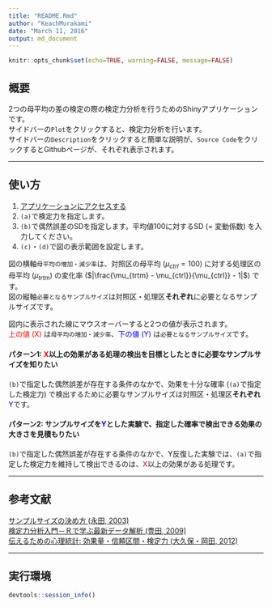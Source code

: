 ```yaml
---
title: "README.Rmd"
author: "KeachMurakami"
date: "March 11, 2016"
output: md_document
---
```


```r
knitr::opts_chunk$set(echo=TRUE, warning=FALSE, message=FALSE)
```


## 概要  
2つの母平均の差の検定の際の検定力分析を行うためのShinyアプリケーションです。  
サイドバーの`Plot`をクリックすると、検定力分析を行います。  
サイドバーの`Description`をクリックすると簡単な説明が、`Source Code`をクリックするとGithubページが、それぞれ表示されます。  

----

## 使い方  

1. [アプリケーションにアクセスする](https://keachmurakami.shinyapps.io/PowerAnalysis/)  
2. `(a)`で検定力を指定します。  
3. `(b)`で偶然誤差のSDを指定します。平均値100に対するSD (= 変動係数) を入力してください。  
4. `(c)`・`(d)`で図の表示範囲を設定します。  

図の横軸`母平均の増加・減少率`は、対照区の母平均 ($\mu_{ctrl} = 100$) に対する処理区の母平均 ($\mu_{trtm}$) の変化率 ($|\frac{\mu_{trtm} - \mu_{ctrl}}{\mu_{ctrl}} - 1|$) です。  
図の縦軸`必要となるサンプルサイズ`は対照区・処理区**それぞれ**に必要となるサンプルサイズです。  

図内に表示された線にマウスオーバーすると2つの値が表示されます。  
<span style="color:red">上の値 (X)</span> は`母平均の増加・減少率`、<span style="color:blue">下の値 (Y)</span> は`必要となるサンプルサイズ`です。  

#### パターン1: <span style="color:red">X</span>以上の効果がある処理の検出を目標としたときに必要なサンプルサイズを知りたい  
`(b)`で指定した偶然誤差が存在する条件のなかで、効果を十分な確率 (`(a)`で指定した検定力) で検出するために必要なサンプルサイズは対照区・処理区**それぞれ**<span style="color:blue">Y</span>です。  

#### パターン2: サンプルサイズを<span style="color:blue">Y</span>とした実験で、指定した確率で検出できる効果の大きさを見積もりたい  
`(b)`で指定した偶然誤差が存在する条件のなかで、Y反復した実験では、`(a)`で指定した検定力を維持して検出できるのは、<span style="color:red">X</span>以上の効果がある処理です。  

----

## 参考文献  
[サンプルサイズの決め方 (永田, 2003)](http://www.asakura.co.jp/books/isbn/978-4-254-12665-5/)  
[検定力分析入門－Ｒで学ぶ最新データ解析 (豊田, 2009)](http://www.tokyo-tosho.co.jp/books/ISBN978-4-489-02065-0.html)  
[伝えるための心理統計: 効果量・信頼区間・検定力 (大久保・岡田, 2012)](http://www.keisoshobo.co.jp/book/b97219.html)  

----

## 実行環境
```r
devtools::session_info()
```
